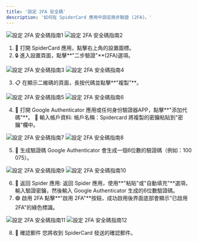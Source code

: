 ```yaml
---
title: '設定 2FA 安全碼'
description: '如何在 SpiderCard 應用中設定兩步驗證 (2FA)。'
---
```


![設定 2FA 安全碼指南1](https://milways.gitbook.io/~gitbook/image?url=https%3A%2F%2F576526375-files.gitbook.io%2F%7E%2Ffiles%2Fv0%2Fb%2Fgitbook-x-prod.appspot.com%2Fo%2Fspaces%252FWk98YWM2MHtAzSHwvK6L%252Fuploads%252FmmWyg0BIICKMY0N9u1DE%252F375.png%3Falt%3Dmedia%26token%3Dfe48bb54-62a2-461f-83d3-56ec2cce0628&width=768&dpr=4&quality=100&sign=7328035&sv=2)
![設定 2FA 安全碼指南2](https://milways.gitbook.io/~gitbook/image?url=https%3A%2F%2F576526375-files.gitbook.io%2F%7E%2Ffiles%2Fv0%2Fb%2Fgitbook-x-prod.appspot.com%2Fo%2Fspaces%252FWk98YWM2MHtAzSHwvK6L%252Fuploads%252FFBl3JaSTcV7IdR039eaN%252F376.png%3Falt%3Dmedia%26token%3D8431119d-d243-41b2-a992-3b054101a7e9&width=768&dpr=4&quality=100&sign=11137b5f&sv=2)

1.  🔧 打開 SpiderCard 應用，點擊右上角的設置圖標。
2.  🔒 進入設置頁面，點擊**"二步驗證"**(2FA)選項。

![設定 2FA 安全碼指南3](https://milways.gitbook.io/~gitbook/image?url=https%3A%2F%2F576526375-files.gitbook.io%2F%7E%2Ffiles%2Fv0%2Fb%2Fgitbook-x-prod.appspot.com%2Fo%2Fspaces%252FWk98YWM2MHtAzSHwvK6L%252Fuploads%252Fn68i8Mi9c2ljQ1sj1Ja7%252F377.png%3Falt%3Dmedia%26token%3D7630db9b-9a5c-45c6-9646-469319a114c0&width=768&dpr=4&quality=100&sign=bddfb6db&sv=2)
![設定 2FA 安全碼指南4](https://milways.gitbook.io/~gitbook/image?url=https%3A%2F%2F576526375-files.gitbook.io%2F%7E%2Ffiles%2Fv0%2Fb%2Fgitbook-x-prod.appspot.com%2Fo%2Fspaces%252FWk98YWM2MHtAzSHwvK6L%252Fuploads%252Farn5YbUoakZ4dNgYtavT%252F378.png%3Falt%3Dmedia%26token%3Da3e575e3-d857-4921-9068-ee951775e11c&width=768&dpr=4&quality=100&sign=6032c144&sv=2)

3.  📋 在顯示二維碼的頁面，長按代碼並點擊**"複製"**。

![設定 2FA 安全碼指南5](https://milways.gitbook.io/~gitbook/image?url=https%3A%2F%2F576526375-files.gitbook.io%2F%7E%2Ffiles%2Fv0%2Fb%2Fgitbook-x-prod.appspot.com%2Fo%2Fspaces%252FWk98YWM2MHtAzSHwvK6L%252Fuploads%252FlZNPTjPudmXDDH04YuOB%252F379.png%3Falt%3Dmedia%26token%3D58ec6d27-d238-434a-bed5-05742923a448&width=768&dpr=4&quality=100&sign=aa5ac331&sv=2)
![設定 2FA 安全碼指南6](https://milways.gitbook.io/~gitbook/image?url=https%3A%2F%2F576526375-files.gitbook.io%2F%7E%2Ffiles%2Fv0%2Fb%2Fgitbook-x-prod.appspot.com%2Fo%2Fspaces%252FWk98YWM2MHtAzSHwvK6L%252Fuploads%252Fa37qVPuAUbTcTln5GNKe%252F380.png%3Falt%3Dmedia%26token%3Dea29b399-56e7-480d-b84f-7a230be5fd79&width=768&dpr=4&quality=100&sign=eb407c12&sv=2)

4.  📱 打開 Google Authenticator 應用或任何身份驗證器APP，點擊**"添加代碼"**。
    📝 輸入帳戶資料:
    帳戶名稱：Spidercard
    將複製的密鑰粘貼到"密鑰"欄中。

![設定 2FA 安全碼指南7](https://milways.gitbook.io/~gitbook/image?url=https%3A%2F%2F576526375-files.gitbook.io%2F%7E%2Ffiles%2Fv0%2Fb%2Fgitbook-x-prod.appspot.com%2Fo%2Fspaces%252FWk98YWM2MHtAzSHwvK6L%252Fuploads%252FKfoEBnutyzvbmSLc87X0%252F381.png%3Falt%3Dmedia%26token%3Df4eebb89-1f2a-4f23-ad82-528aa5da1b06&width=768&dpr=4&quality=100&sign=b36dc19f&sv=2)
![設定 2FA 安全碼指南8](https://milways.gitbook.io/~gitbook/image?url=https%3A%2F%2F576526375-files.gitbook.io%2F%7E%2Ffiles%2Fv0%2Fb%2Fgitbook-x-prod.appspot.com%2Fo%2Fspaces%252FWk98YWM2MHtAzSHwvK6L%252Fuploads%252FPyiEVV0KDXMMmccV2Xwr%252F382.png%3Falt%3Dmedia%26token%3Df70efd97-b679-4ba6-9325-430f08747521&width=768&dpr=4&quality=100&sign=7cabd4e9&sv=2)

5.  🔢 生成驗證碼
    Google Authenticator 會生成一個6位數的驗證碼（例如：100 075）。

![設定 2FA 安全碼指南9](https://milways.gitbook.io/~gitbook/image?url=https%3A%2F%2F576526375-files.gitbook.io%2F%7E%2Ffiles%2Fv0%2Fb%2Fgitbook-x-prod.appspot.com%2Fo%2Fspaces%252FWk98YWM2MHtAzSHwvK6L%252Fuploads%252FV7lWclfsOIWG77LtM2cu%252F383.png%3Falt%3Dmedia%26token%3De01aed6e-7689-4406-a9e7-479b6bfb35ae&width=768&dpr=4&quality=100&sign=b51eadf&sv=2)
![設定 2FA 安全碼指南10](https://milways.gitbook.io/~gitbook/image?url=https%3A%2F%2F576526375-files.gitbook.io%2F%7E%2Ffiles%2Fv0%2Fb%2Fgitbook-x-prod.appspot.com%2Fo%2Fspaces%252FWk98YWM2MHtAzSHwvK6L%252Fuploads%252Fe7UvbYAj6kpzBHQOjy2I%252F384.png%3Falt%3Dmedia%26token%3D9fe9134a-d36d-4837-b2bd-1754e5ae53a4&width=768&dpr=4&quality=100&sign=ad6caa97&sv=2)

6.  📝 返回 Spider 應用:
    返回 Spider 應用，使用**"粘貼"或"自動填充"**選項，輸入驗證密鑰，然後輸入 Google Authenticator 生成的6位數驗證碼。
7.  🟢 啟用 2FA
    點擊**"啟用 2FA"**按鈕，成功啟用後界面底部會顯示"已啟用 2FA"的綠色標識。

![設定 2FA 安全碼指南11](https://milways.gitbook.io/~gitbook/image?url=https%3A%2F%2F576526375-files.gitbook.io%2F%7E%2Ffiles%2Fv0%2Fb%2Fgitbook-x-prod.appspot.com%2Fo%2Fspaces%252FWk98YWM2MHtAzSHwvK6L%252Fuploads%252FxqN0XeMgnc0M6cZwKVSM%252F385.png%3Falt%3Dmedia%26token%3Dc969c0c2-2ea3-42db-93ad-3242e2f57a56&width=768&dpr=4&quality=100&sign=9df00d8b&sv=2)
![設定 2FA 安全碼指南12](https://milways.gitbook.io/~gitbook/image?url=https%3A%2F%2F576526375-files.gitbook.io%2F%7E%2Ffiles%2Fv0%2Fb%2Fgitbook-x-prod.appspot.com%2Fo%2Fspaces%252FWk98YWM2MHtAzSHwvK6L%252Fuploads%252FsTQOd4ZZ2UpIqng9RTap%252F386.png%3Falt%3Dmedia%26token%3Df72e5791-ff27-4d5a-ba92-527a6a4150dc&width=400&dpr=3&quality=100&sign=13d38747&sv=2)

8.  📧 確認郵件
    您將收到 SpiderCard 發送的確認郵件。
